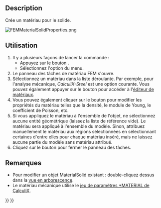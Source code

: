 <languages/>

{{Docnav/fr
|[[FEM_Analysis/fr|Analyser]]
|[[FEM_MaterialFluid/fr|Matériau pour fluide]]
|[[FEM_Workbench/fr|Atelier FEM]]
|IconL=FEM_Analysis.svg
|IconR=FEM_MaterialFluid.svg
|IconC=Workbench_FEM.svg
}}

{{GuiCommandContainer
|
{{GuiCommand/fr
|Name=FEM MaterialSolid
|Name/fr=FEM Matériau pour solide
|MenuLocation=Modèle → Matériaux → Matériau pour solide
|Workbenches=[[FEM_Workbench/fr|FEM]]
|Shortcut={{KEY|M}} {{KEY|S}}
|SeeAlso=[[FEM_tutorial/fr|Tutoriel FEM]]
}}
{{GuiCommandFemInfo/fr
|Solvers=Tous
}}
}}

==Description==

Crée un matériau pour le solide.

[[File:FEMMaterialSolidProperties.png]]
{{Caption|Le panneau des tâches des matériaux FEM}}

<span id="Usage"></span>
==Utilisation==

<div class="mw-translate-fuzzy">
# Il y a plusieurs façons de lancer la commande :
#* Appuyez sur le bouton {{Button|[[Image:FEM_MaterialSolid.svg|16px]] [[FEM_MaterialSolid/fr|Matériau pour solide]]}}.
#* Sélectionnez l'option {{MenuCommand|Modèle → Matériaux → [[Image:FEM_MaterialSolid.svg|16px]] Matériau pour solide}} du menu.
# Le panneau des tâches de matériau FEM s'ouvre.
# Sélectionnez un matériau dans la liste déroulante. Par exemple, pour l'analyse mécanique, ''CalculiX-Steel'' est une option courante. Vous pouvez également appuyer sur le bouton {{Button|Lancer l'éditeur}} pour accéder à l'[[Material_Edit/fr|éditeur de matériaux]].
# Vous pouvez également cliquer sur le bouton {{Button|Utiliser ce panneau de tâches}} pour modifier les propriétés du matériau telles que la densité, le module de Young, le coefficient de Poisson, etc.
# Si vous appliquez le matériau à l'ensemble de l'objet, ne sélectionnez aucune entité géométrique (laissez la liste de référence vide). Le matériau sera appliqué à l'ensemble du modèle. Sinon, attribuez manuellement le matériau aux régions sélectionnées en sélectionnant certaines d'entre elles pour chaque matériau inséré, mais ne laissez aucune partie du modèle sans matériau attribué.
# Cliquez sur le bouton {{Button|Fermer}} pour fermer le panneau des tâches.
</div>

<span id="Notes"></span>
==Remarques==

* Pour modifier un objet MaterialSolid existant : double-cliquez dessus dans la [[Tree_view/fr|vue en arborescence]].
* Le matériau mécanique utilise le [https://web.mit.edu/calculix_v2.7/CalculiX/ccx_2.7/doc/ccx/node216.html jeu de paramètres *MATERIAL de CalculiX].


{{Docnav/fr
|[[FEM_Analysis/fr|Analyser]]
|[[FEM_MaterialFluid/fr|Matériau pour fluide]]
|[[FEM_Workbench/fr|Atelier FEM]]
|IconL=FEM_Analysis.svg
|IconR=FEM_MaterialFluid.svg
|IconC=Workbench_FEM.svg
}}

{{FEM_Tools_navi{{#translation:}}}}
{{Userdocnavi{{#translation:}}}}
{{clear}}